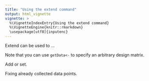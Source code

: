```yaml
---
title: "Using the extend command"
output: html_vignette
vignette: >
  %\VignetteIndexEntry{Using the extend command}
  %\VignetteEngine{knitr::rmarkdown}
  \usepackage[utf8]{inputenc}
---
```


Extend can be used to ...

Note that you can use `getData<-` to specify an arbitrary design matrix.


Add or set.




Fixing already collected data points.
